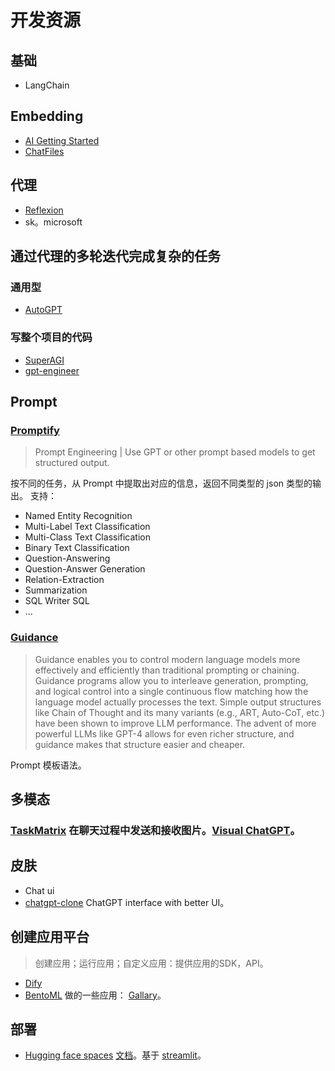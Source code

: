 # 开发资源
## 基础
* LangChain

## Embedding
* [AI Getting Started](https://github.com/a16z-infra/ai-getting-started)
* [ChatFiles](https://github.com/guangzhengli/ChatFiles) 

## 代理
* [Reflexion](https://github.com/noahshinn024/reflexion)
* sk。microsoft 

## 通过代理的多轮迭代完成复杂的任务
### 通用型
* [AutoGPT](https://github.com/Significant-Gravitas/Auto-GPT)

### 写整个项目的代码
* [SuperAGI](https://github.com/TransformerOptimus/SuperAGI)
* [gpt-engineer](https://github.com/AntonOsika/gpt-engineer)

## Prompt
### [Promptify](https://github.com/promptslab/Promptify)
> Prompt Engineering | Use GPT or other prompt based models to get structured output.  

按不同的任务，从 Prompt 中提取出对应的信息，返回不同类型的 json 类型的输出。 支持：
* Named Entity Recognition
* Multi-Label Text Classification
* Multi-Class Text Classification
* Binary Text Classification
* Question-Answering 
* Question-Answer Generation
* Relation-Extraction
* Summarization
* SQL Writer SQL
* ...

### [Guidance](https://github.com/microsoft/guidance)
> Guidance enables you to control modern language models more effectively and efficiently than traditional prompting or chaining. Guidance programs allow you to interleave generation, prompting, and logical control into a single continuous flow matching how the language model actually processes the text. Simple output structures like Chain of Thought and its many variants (e.g., ART, Auto-CoT, etc.) have been shown to improve LLM performance. The advent of more powerful LLMs like GPT-4 allows for even richer structure, and guidance makes that structure easier and cheaper.

Prompt 模板语法。

## 多模态
### [TaskMatrix](https://github.com/microsoft/TaskMatrix)  在聊天过程中发送和接收图片。[Visual ChatGPT](https://arxiv.org/abs/2303.04671)。

## 皮肤
* Chat ui
* [chatgpt-clone](https://github.com/xtekky/chatgpt-clone) ChatGPT interface with better UI。

## 创建应用平台
> 创建应用；运行应用；自定义应用：提供应用的SDK，API。

* [Dify](https://dify.ai)
* [BentoML](https://bentoml.com/) 做的一些应用： [Gallary](https://bentoml.com/gallery)。

## 部署
* [Hugging face spaces](https://huggingface.co/spaces) [文档](https://huggingface.co/docs/hub/spaces)。基于 [streamlit](https://streamlit.io/cloud)。
